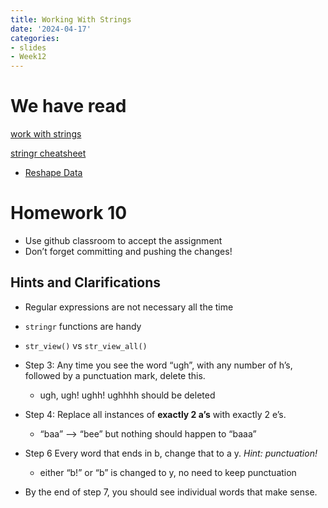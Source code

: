 ```yaml
---
title: Working With Strings
date: '2024-04-17'
categories:
- slides
- Week12
---
```


# We have read

[work with strings](https://srvanderplas.github.io/stat-computing-r-python/part-wrangling/04-strings.html)

[stringr cheatsheet](https://evoldyn.gitlab.io/evomics-2018/ref-sheets/R_strings.pdf)

::: r-fit-text
-   [Reshape Data](https://srvanderplas.github.io/stat-computing-r-python/part-wrangling/05-data-reshape.html)
:::

# Homework 10 {.scrollable}

-   Use github classroom to accept the assignment
-   Don't forget committing and pushing the changes!

## Hints and Clarifications {.scrollable}

-   Regular expressions are not necessary all the time

-   `stringr` functions are handy

-   `str_view()` vs `str_view_all()`

-   Step 3: Any time you see the word "ugh", with any number of h's, followed by a punctuation mark, delete this.

    -   ugh, ugh! ughh! ughhhh should be deleted

-   Step 4: Replace all instances of **exactly 2 a's** with exactly 2 e's.

    -   "baa" –\> "bee" but nothing should happen to "baaa"

-   Step 6 Every word that ends in b, change that to a y. *Hint: punctuation!*

    -   either "b!" or "b" is changed to y, no need to keep punctuation

-   By the end of step 7, you should see individual words that make sense.
